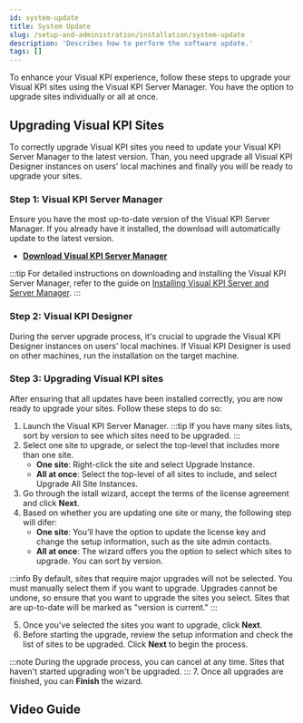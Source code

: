 ```yaml
---
id: system-update
title: System Update
slug: /setup-and-administration/installation/system-update
description: 'Describes how to perform the software update.'
tags: []
---
```



To enhance your Visual KPI experience, follow these steps to upgrade your Visual KPI sites using the Visual KPI Server Manager. You have the option to upgrade sites individually or all at once.

## Upgrading Visual KPI Sites

To correctly upgrade Visual KPI sites you need to update your Visual KPI Server Manager to the latest version. Than, you need upgrade all Visual KPI Designer instances on users' local machines and finally you will be ready to upgrade your sites.

### Step 1: Visual KPI Server Manager

Ensure you have the most up-to-date version of the Visual KPI Server Manager. If you already have it installed, the download will automatically update to the latest version.

- **[Download Visual KPI Server Manager](https://www.transpara.com/software-downloads/)**

:::tip
For detailed instructions on downloading and installing the Visual KPI Server Manager, refer to the guide on [Installing Visual KPI Server and Server Manager](/docs/setup-and-administration/install-visual-kpi).
:::

### Step 2: Visual KPI Designer

During the server upgrade process, it's crucial to upgrade the Visual KPI Designer instances on users' local machines. If Visual KPI Designer is used on other machines, run the installation on the target machine.

### Step 3: Upgrading Visual KPI sites

After ensuring that all updates have been installed correctly, you are now ready to upgrade your sites. Follow these steps to do so:

1. Launch the Visual KPI Server Manager.
:::tip
If you have many sites lists, sort by version to see which sites need to be upgraded.
:::
2. Select one site to upgrade, or select the top-level that includes more than one site.
    - **One site**: Right-click the site and select Upgrade Instance.
    - **All at once**: Select the top-level of all sites to include, and select Upgrade All Site Instances.
3. Go through the istall wizard, accept the  terms of the license agreement and click **Next**.
4. Based on whether you are updating one site or many, the following step will difer:
    - **One site**: You’ll have the option to update the license key and change the setup information, such as the site admin contacts.
    - **All at once**: The wizard offers you the option to select which sites to upgrade. You can sort by version.

:::info
By default, sites that require major upgrades will not be selected. You must manually select them if you want to upgrade. Upgrades cannot be undone, so ensure that you want to upgrade the sites you select. Sites that are up-to-date will be marked as "version is current."
:::

5. Once you’ve selected the sites you want to upgrade, click **Next**.
6. Before starting the upgrade, review the setup information and check the list of sites to be upgraded. Click **Next** to begin the process.

:::note
During the upgrade process, you can cancel at any time. Sites that haven't started upgrading won't be upgraded.
:::
7. Once all upgrades are finished, you can **Finish** the wizard.

## Video Guide

<IframeComponent 
  src="https://www.youtube.com/embed/DU8Vxl_SDLc"
/>
